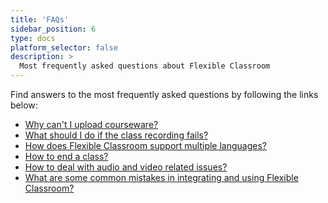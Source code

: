 ```yaml
---
title: 'FAQs'
sidebar_position: 6
type: docs
platform_selector: false
description: >
  Most frequently asked questions about Flexible Classroom
---
```



Find answers to the most frequently asked questions by following the links below:

- [Why can't I upload courseware?](../../help/integration-issues/cant_upload_courseware)
- [What should I do if the class recording fails?](../../help/integration-issues/recording_fails)
- [How does Flexible Classroom support multiple languages?](../../help/integration-issues/multi_language_support)
- [How to end a class?](../../help/integration-issues/stop_class)
- [How to deal with audio and video related issues?](../../help/quality-issues/audio_video_issues_in_classroom)
- [What are some common mistakes in integrating and using Flexible Classroom?](../../help/integration-issues/common_mistakes_flexible_classroom)
